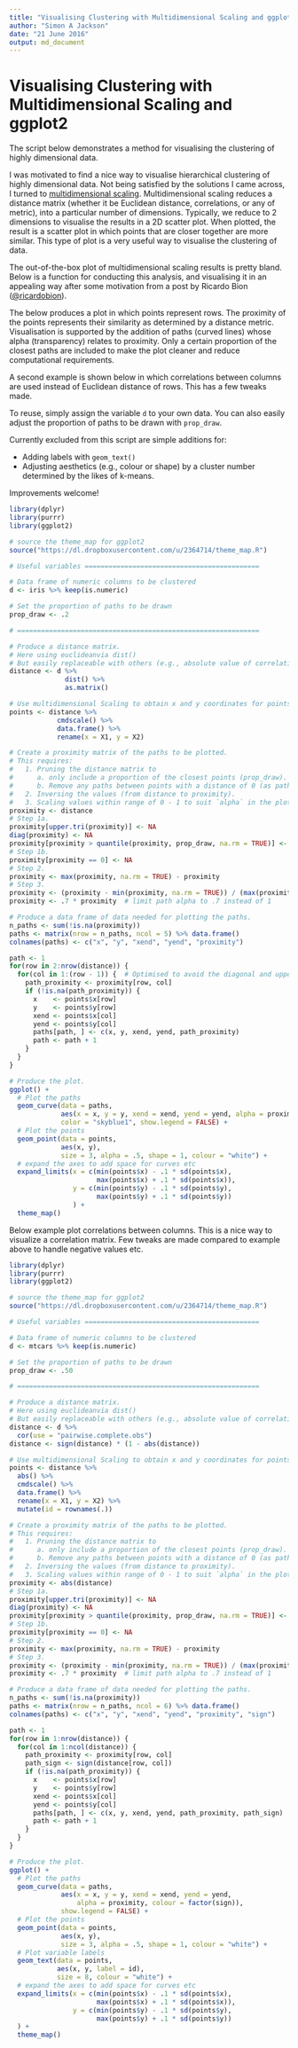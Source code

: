 ```yaml
---
title: "Visualising Clustering with Multidimensional Scaling and ggplot2"
author: "Simon A Jackson"
date: "21 June 2016"
output: md_document
---
```


# Visualising Clustering with Multidimensional Scaling and ggplot2

The script below demonstrates a method for visualising the clustering of highly dimensional data.

I was motivated to find a nice way to visualise hierarchical clustering of highly dimensional data. Not being satisfied by the solutions I came across, I turned to [multidimensional scaling](https://en.wikipedia.org/wiki/Multidimensional_scaling). Multidimensional scaling reduces a distance matrix (whether it be Euclidean distance, correlations, or any of metric), into a particular number of dimensions. Typically, we reduce to 2 dimensions to visualise the results in a 2D scatter plot. When plotted, the result is a scatter plot in which points that are closer together are more similar. This type of plot is a very useful way to visualise the clustering of data.

The out-of-the-box plot of multidimensional scaling results is pretty bland. Below is a function for conducting this analysis, and visualising it in an appealing way after some motivation from a post by Ricardo Bion ([@ricardobion](https://twitter.com/ricardobion/status/717916814529810432)).

The below produces a plot in which points represent rows. The proximity of the points represents their similarity as determined by a distance metric. Visualisation is supported by the addition of paths (curved lines) whose alpha (transparency) relates to proximity. Only a certain proportion of the closest paths are included to make the plot cleaner and reduce computational requirements.

A second example is shown below in which correlations between columns are used instead of Euclidean distance of rows. This has a few tweaks made.

To reuse, simply assign the variable `d` to your own data. You can also easily adjust the proportion of paths to be drawn with `prop_draw`.

Currently excluded from this script are simple additions for:

- Adding labels with `geom_text()`
- Adjusting aesthetics (e.g., colour or shape) by a cluster number determined by the likes of k-means.

Improvements welcome!

```r
library(dplyr)
library(purrr)
library(ggplot2)

# source the theme_map for ggplot2
source("https://dl.dropboxusercontent.com/u/2364714/theme_map.R")

# Useful variables ============================================

# Data frame of numeric columns to be clustered
d <- iris %>% keep(is.numeric)

# Set the proportion of paths to be drawn
prop_draw <- .2

# =============================================================

# Produce a distance matrix.
# Here using euclideanvia dist()
# But easily replaceable with others (e.g., absolute value of correlations)
distance <- d %>%
              dist() %>%
              as.matrix()

# Use multidimensional Scaling to obtain x and y coordinates for points.
points <- distance %>%
            cmdscale() %>%
            data.frame() %>%
            rename(x = X1, y = X2)

# Create a proximity matrix of the paths to be plotted.
# This requires:
#   1. Pruning the distance matrix to
#      a. only include a proportion of the closest points (prop_draw).
#      b. Remove any paths between points with a distance of 0 (as path cannot be drawn).
#   2. Inversing the values (from distance to proximity).
#   3. Scaling values within range of 0 - 1 to suit `alpha` in the plot.
proximity <- distance
# Step 1a.
proximity[upper.tri(proximity)] <- NA
diag(proximity) <- NA
proximity[proximity > quantile(proximity, prop_draw, na.rm = TRUE)] <- NA
# Step 1b.
proximity[proximity == 0] <- NA
# Step 2.
proximity <- max(proximity, na.rm = TRUE) - proximity
# Step 3.
proximity <- (proximity - min(proximity, na.rm = TRUE)) / (max(proximity, na.rm = TRUE) - min(proximity, na.rm = TRUE))
proximity <- .7 * proximity  # limit path alpha to .7 instead of 1

# Produce a data frame of data needed for plotting the paths.
n_paths <- sum(!is.na(proximity))
paths <- matrix(nrow = n_paths, ncol = 5) %>% data.frame()
colnames(paths) <- c("x", "y", "xend", "yend", "proximity")

path <- 1
for(row in 2:nrow(distance)) {
  for(col in 1:(row - 1)) {  # Optimised to avoid the diagonal and upper triangle (which are NA)
    path_proximity <- proximity[row, col]
    if (!is.na(path_proximity)) {
      x    <- points$x[row]
      y    <- points$y[row]
      xend <- points$x[col]
      yend <- points$y[col]
      paths[path, ] <- c(x, y, xend, yend, path_proximity)
      path <- path + 1
    }
  }
}

# Produce the plot.
ggplot() +
  # Plot the paths
  geom_curve(data = paths,
             aes(x = x, y = y, xend = xend, yend = yend, alpha = proximity),
             color = "skyblue1", show.legend = FALSE) +
  # Plot the points
  geom_point(data = points,
             aes(x, y),
             size = 3, alpha = .5, shape = 1, colour = "white") +
  # expand the axes to add space for curves etc
  expand_limits(x = c(min(points$x) - .1 * sd(points$x),
                      max(points$x) + .1 * sd(points$x)),
                y = c(min(points$y) - .1 * sd(points$y),
                      max(points$y) + .1 * sd(points$y))
                ) +
  theme_map()
```

Below example plot correlations between columns. This is a nice way to visualize a correlation matrix. Few tweaks are made compared to example above to handle negative values etc.

```r
library(dplyr)
library(purrr)
library(ggplot2)

# source the theme_map for ggplot2
source("https://dl.dropboxusercontent.com/u/2364714/theme_map.R")

# Useful variables ============================================

# Data frame of numeric columns to be clustered
d <- mtcars %>% keep(is.numeric)

# Set the proportion of paths to be drawn
prop_draw <- .50

# =============================================================

# Produce a distance matrix.
# Here using euclideanvia dist()
# But easily replaceable with others (e.g., absolute value of correlations)
distance <- d %>%
  cor(use = "pairwise.complete.obs")
distance <- sign(distance) * (1 - abs(distance))

# Use multidimensional Scaling to obtain x and y coordinates for points.
points <- distance %>%
  abs() %>%
  cmdscale() %>%
  data.frame() %>%
  rename(x = X1, y = X2) %>%
  mutate(id = rownames(.))

# Create a proximity matrix of the paths to be plotted.
# This requires:
#   1. Pruning the distance matrix to
#      a. only include a proportion of the closest points (prop_draw).
#      b. Remove any paths between points with a distance of 0 (as path cannot be drawn).
#   2. Inversing the values (from distance to proximity).
#   3. Scaling values within range of 0 - 1 to suit `alpha` in the plot.
proximity <- abs(distance)
# Step 1a.
proximity[upper.tri(proximity)] <- NA
diag(proximity) <- NA
proximity[proximity > quantile(proximity, prop_draw, na.rm = TRUE)] <- NA
# Step 1b.
proximity[proximity == 0] <- NA
# Step 2.
proximity <- max(proximity, na.rm = TRUE) - proximity
# Step 3.
proximity <- (proximity - min(proximity, na.rm = TRUE)) / (max(proximity, na.rm = TRUE) - min(proximity, na.rm = TRUE))
proximity <- .7 * proximity  # limit path alpha to .7 instead of 1

# Produce a data frame of data needed for plotting the paths.
n_paths <- sum(!is.na(proximity))
paths <- matrix(nrow = n_paths, ncol = 6) %>% data.frame()
colnames(paths) <- c("x", "y", "xend", "yend", "proximity", "sign")

path <- 1
for(row in 1:nrow(distance)) {
  for(col in 1:ncol(distance)) {
    path_proximity <- proximity[row, col]
    path_sign <- sign(distance[row, col])
    if (!is.na(path_proximity)) {
      x    <- points$x[row]
      y    <- points$y[row]
      xend <- points$x[col]
      yend <- points$y[col]
      paths[path, ] <- c(x, y, xend, yend, path_proximity, path_sign)
      path <- path + 1
    }
  }
}

# Produce the plot.
ggplot() +
  # Plot the paths
  geom_curve(data = paths,
             aes(x = x, y = y, xend = xend, yend = yend,
                 alpha = proximity, colour = factor(sign)),
             show.legend = FALSE) +
  # Plot the points
  geom_point(data = points,
             aes(x, y),
             size = 3, alpha = .5, shape = 1, colour = "white") +
  # Plot variable labels
  geom_text(data = points,
            aes(x, y, label = id),
            size = 8, colour = "white") +
  # expand the axes to add space for curves etc
  expand_limits(x = c(min(points$x) - .1 * sd(points$x),
                      max(points$x) + .1 * sd(points$x)),
                y = c(min(points$y) - .1 * sd(points$y),
                      max(points$y) + .1 * sd(points$y))
  ) +
  theme_map()
```
